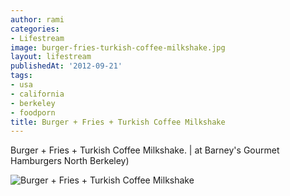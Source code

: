 ```yaml
---
author: rami
categories:
- Lifestream
image: burger-fries-turkish-coffee-milkshake.jpg
layout: lifestream
publishedAt: '2012-09-21'
tags:
- usa
- california
- berkeley
- foodporn
title: Burger + Fries + Turkish Coffee Milkshake
---
```


Burger + Fries + Turkish Coffee Milkshake. | at Barney's Gourmet Hamburgers North Berkeley)

![Burger + Fries + Turkish Coffee Milkshake](/assets/images/content/lifestream/burger-fries-turkish-coffee-milkshake.jpg)
